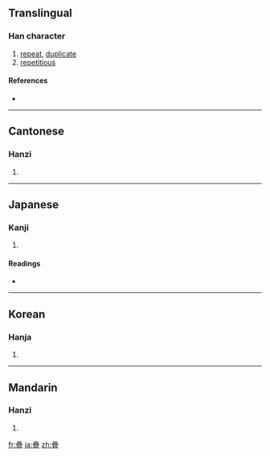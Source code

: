{{also|叠|曡}}
==Translingual==

===Han character===
{{Han char|rn=102|rad=田|as=17|sn=22|four=6010<sub>7</sub>|canj=田田田一 (WWWM)}}

# [[repeat]], [[duplicate]]
# [[repetitious]]

====References====
* {{Han ref|kx=0767.090|dkj=21983|dj=1177.140|hdz=42555.140|uh=758A|ud=30090|bh=C57C|bd=50556}}

----

==Cantonese==

===Hanzi===
{{yue-hanzi|jyut=|y=dip6|sim=叠}}

# {{defn|Cantonese|sort=田17}}

----

==Japanese==

===Kanji===
{{ja-kanji|grade=|rs=田17}}

# {{defn|Japanese|sort=田17}}

====Readings====
* {{ja-readings|on=[[じょう]] (jō), [[ちょう]] (chō)|kun=[[たたむ]] (tatamu), [[たたみ]] (tatami), [[かさねる]] (kasaneru)|nanori=}}

----

==Korean==

===Hanja===
{{ko-hanja|hangeul=첩|eumhun=|rv=cheop|mr=ch'ŏp|y=chep}}

# {{defn|Korean|sort=田17}}

----

==Mandarin==

===Hanzi===
{{cmn-hanzi|sim=叠|pin=[[dié]] ([[die2]])|wg=tieh<sup>2</sup>}}

# {{defn|Mandarin|sort=田17}}

[[fr:疊]]
[[ja:疊]]
[[zh:疊]]